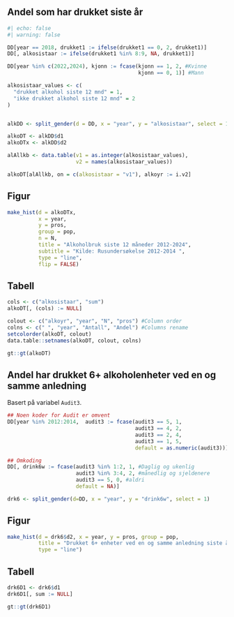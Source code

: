 
## Andel som har drukket siste år 

```r
#| echo: false
#| warning: false

DD[year == 2018, drukket1 := ifelse(drukket1 == 0, 2, drukket1)]
DD[, alkosistaar := ifelse(drukket1 %in% 8:9, NA, drukket1)]

DD[year %in% c(2022,2024), kjonn := fcase(kjonn == 1, 2, #Kvinne
                                          kjonn == 0, 1)] #Mann

alkosistaar_values <- c(
  "drukket alkohol siste 12 mnd" = 1,
  "ikke drukket alkohol siste 12 mnd" = 2
)


alkDD <- split_gender(d = DD, x = "year", y = "alkosistaar", select = 1)

alkoDT <- alkDD$d1 
alkoDTx <- alkDD$d2 

alAllkb <- data.table(v1 = as.integer(alkosistaar_values),
                      v2 = names(alkosistaar_values))

alkoDT[alAllkb, on = c(alkosistaar = "v1"), alkoyr := i.v2]

```

::: {.panel-tabset}
## Figur
```r

make_hist(d = alkoDTx,
          x = year,
          y = pros,
          group = pop,
          n = N,
          title = "Alkoholbruk siste 12 måneder 2012-2024",
          subtitle = "Kilde: Rusundersøkelse 2012-2014 ",
          type = "line",
          flip = FALSE)
```


## Tabell

```r
cols <- c("alkosistaar", "sum")
alkoDT[, (cols) := NULL]

colout <- c("alkoyr", "year", "N", "pros") #Column order
colns <- c(" ", "year", "Antall", "Andel") #Columns rename
setcolorder(alkoDT, colout)
data.table::setnames(alkoDT, colout, colns)

gt::gt(alkoDT)

```
:::


## Andel har drukket 6+ alkoholenheter ved en og samme anledning

Basert på variabel `Audit3`.

```r
## Noen koder for Audit er omvent
DD[year %in% 2012:2014,  audit3 := fcase(audit3 == 5, 1,
                                         audit3 == 4, 2,
                                         audit3 == 2, 4,
                                         audit3 == 1, 5,
                                         default = as.numeric(audit3))]

## Omkoding
DD[, drink6w := fcase(audit3 %in% 1:2, 1, #Daglig og ukenlig
                      audit3 %in% 3:4, 2, #månedlig og sjeldenere
                      audit3 == 5, 0, #aldri
                      default = NA)]

drk6 <- split_gender(d=DD, x = "year", y = "drink6w", select = 1)

```


::: {.panel-tabset}

## Figur

```r

make_hist(d = drk6$d2, x = year, y = pros, group = pop,
          title = "Drukket 6+ enheter ved en og samme anledning siste år",
          type = "line")
```

## Tabell

```r

drk6D1 <- drk6$d1
drk6D1[, sum := NULL]

gt::gt(drk6D1)
```

:::
